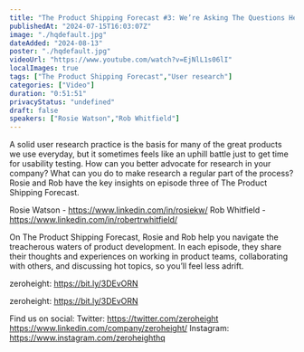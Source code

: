 ```yaml
---
title: "The Product Shipping Forecast #3: We’re Asking The Questions Here"
publishedAt: "2024-07-15T16:03:07Z"
image: "./hqdefault.jpg"
dateAdded: "2024-08-13"
poster: "./hqdefault.jpg"
videoUrl: "https://www.youtube.com/watch?v=EjNlL1s06lI"
localImages: true
tags: ["The Product Shipping Forecast","User research"]
categories: ["Video"]
duration: "0:51:51"
privacyStatus: "undefined"
draft: false
speakers: ["Rosie Watson","Rob Whitfield"]
---
```

A solid user research practice is the basis for many of the great products we use everyday, but it sometimes feels like an uphill battle just to get time for usability testing. How can you better advocate for research in your company? What can you do to make research a regular part of the process? Rosie and Rob have the key insights on episode three of The Product Shipping Forecast.

Rosie Watson - https://www.linkedin.com/in/rosiekw/
Rob Whitfield - https://www.linkedin.com/in/robertrwhitfield/

On The Product Shipping Forecast, Rosie and Rob help you navigate the treacherous waters of product development. In each episode, they share their thoughts and experiences on working in product teams, collaborating with others, and discussing hot topics, so you’ll feel less adrift.

zeroheight: https://bit.ly/3DEvORN

zeroheight: https://bit.ly/3DEvORN

Find us on social:
Twitter: https://twitter.com/zeroheight
https://www.linkedin.com/company/zeroheight/
Instagram: https://www.instagram.com/zeroheighthq
